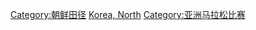 [[Category:朝鲜田径|Category:朝鲜田径]]
[[Category:各国马拉松比赛|Korea, North]]
[[Category:亚洲马拉松比赛|Category:亚洲马拉松比赛]]